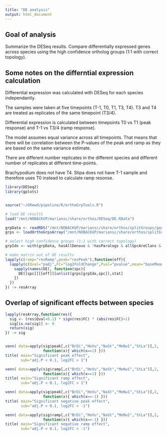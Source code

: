 ```yaml
---
title: "DE analysis"
output: html_document
---
```


## Goal of analysis

Summarize the DESeq results. Compare differentially expressed genes across species using the high confidence ortholog groups (1:1 with correct topology).

## Some notes on the differntial expression calculation

Differential expression was calculated with DESeq for each species independantly.

The samples were taken at five timepoints (T-1, T0, T1, T3, T4). T3 and T4 are treated as replicates of the same timepoint (T3/4).

Differential expression is calculated between timepoints T0 vs T1 (peak response) and T-1 vs T3/4 (ramp response).

The model assumes equal variance across all timepoints. That means that there will be correlation between the P-values of the peak and ramp as they are based on the same variance estimate.

There are different number replicates in the different species and different number of replicates at different time-points.

Brachypodium does not have T4. Stipa does not have T-1 sample and therefore uses T0 instead to calculate ramp resonse.

```r
library(DESeq2)
library(gplots)


source("~/GRewd/pipeline/R/orthoGrpTools.R")
```


```r
# load DE results
load("/mnt/NOBACKUP/mariansc/share/orthos/DESeq/DE.RData")

grpData <- readRDS("/mnt/NOBACKUP/mariansc/share/orthos/splitGroups/goodTreeStats.rds")
grps <- loadOrthoGrpsArray("/mnt/NOBACKUP/mariansc/share/orthos/splitGroups/goodGroups.txt")

# select high confidence groups (1:1 with correct topology)
grpIdx <- with(grpData, hasAllDenovo & !hasParalogs & allSpcAreClans & isCoreClan)

# make matrix out of DE results
lapply(c(ramp="resRamp",peak="resPeak"),function(eff){
  lapply(c(Qval="padj",FC="log2FoldChange",Pval="pvalue",mean="baseMean",stat="stat"),function(stat){
    sapply(names(DE), function(spc){
      DE[[spc]][[eff]][unlist(grps[grpIdx,spc]),stat]
    }) 
  })
}) -> resArray
```



## Overlap of significant effects between species
```r
lapply(resArray,function(res){
  sig <- (res$Qval<0.1) * sign(res$FC) * (abs(res$FC)>1)
  sig[is.na(sig)] <- 0
  return(sig)
}) -> sig


venn( data=apply(sig$peak[,c("BrDi","HoVu","NaSt","MeNu1","StLa")],2,
                 function(x){ which(x==1) }))
title( main="Significant peak effect",
       sub="adj.P < 0.1, log2FC > 1")

venn( data=apply(sig$ramp[,c("BrDi","HoVu","NaSt","MeNu1","StLa")],2,
                 function(x){ which(x==1) }))
title( main="Significant ramp effect",
       sub="adj.P < 0.1, log2FC > 1")

venn( data=apply(sig$peak[,c("BrDi","HoVu","NaSt","MeNu1","StLa")],2,
                 function(x){ which(x==-1) }))
title( main="Significant negative peak effect",
       sub="adj.P < 0.1, log2FC < -1")

venn( data=apply(sig$ramp[,c("BrDi","HoVu","NaSt","MeNu1","StLa")],2,
                 function(x){ which(x==-1) }))
title( main="Significant negative ramp effect",
       sub="adj.P < 0.1, log2FC < -1")

```


